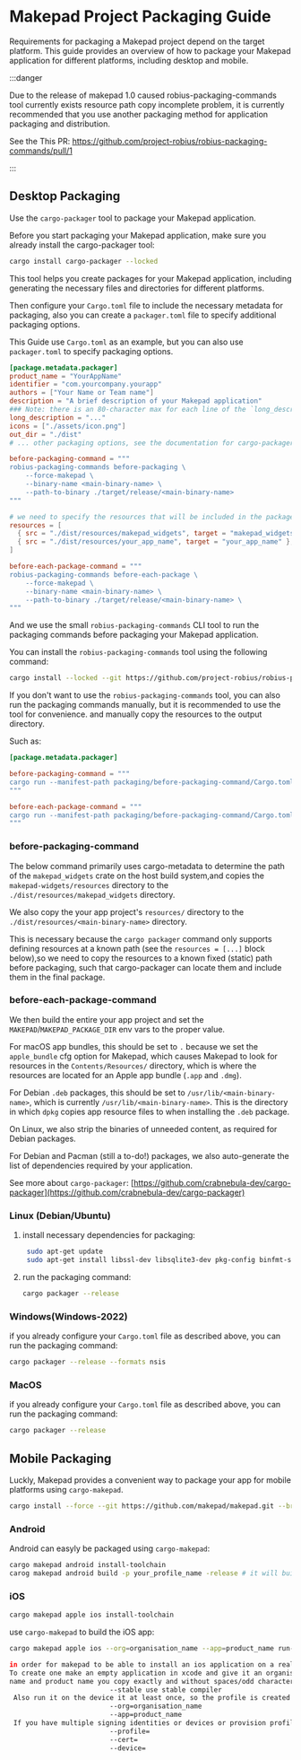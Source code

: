 # Makepad Project Packaging Guide

Requirements for packaging a Makepad project depend on the target platform. This guide provides an overview of how to package your Makepad application for different platforms, including desktop and mobile.

:::danger

Due to the release of makepad 1.0 caused robius-packaging-commands tool currently exists resource path copy incomplete problem, it is currently recommended that you use another packaging method for application packaging and distribution. 

See the This PR: https://github.com/project-robius/robius-packaging-commands/pull/1

:::

## Desktop Packaging

Use the `cargo-packager` tool to package your Makepad application.

Before you start packaging your Makepad application, make sure you already install the cargo-packager tool:

```bash
cargo install cargo-packager --locked
```

This tool helps you create packages for your Makepad application, including generating the necessary files and directories for different platforms.

Then configure your `Cargo.toml` file to include the necessary metadata for packaging, also you can create a `packager.toml` file to specify additional packaging options.

This Guide use `Cargo.toml` as an example, but you can also use `packager.toml` to specify packaging options.

```toml
[package.metadata.packager]
product_name = "YourAppName"
identifier = "com.yourcompany.yourapp"
authors = ["Your Name or Team name"]
description = "A brief description of your Makepad application"
### Note: there is an 80-character max for each line of the `long_description`.
long_description = "..."
icons = ["./assets/icon.png"]
out_dir = "./dist"
# ... other packaging options, see the documentation for cargo-packager for more details.

before-packaging-command = """
robius-packaging-commands before-packaging \
    --force-makepad \
    --binary-name <main-binary-name> \
    --path-to-binary ./target/release/<main-binary-name>
"""

# we need to specify the resources that will be included in the package, the packager will copy them to the output directory.
resources = [
  { src = "./dist/resources/makepad_widgets", target = "makepad_widgets" },
  { src = "./dist/resources/your_app_name", target = "your_app_name" },
]

before-each-package-command = """
robius-packaging-commands before-each-package \
    --force-makepad \
    --binary-name <main-binary-name> \
    --path-to-binary ./target/release/<main-binary-name> \
"""

```

And we use the small `robius-packaging-commands` CLI tool to run the packaging commands before packaging your Makepad application.

You can install the `robius-packaging-commands` tool using the following command:

```bash
cargo install --locked --git https://github.com/project-robius/robius-packaging-commands.git
```
If you don't want to use the `robius-packaging-commands` tool, you can also run the packaging commands manually, but it is recommended to use the tool for convenience.
and manually copy the resources to the output directory.

Such as:

```toml
[package.metadata.packager]

before-packaging-command = """
cargo run --manifest-path packaging/before-packaging-command/Cargo.toml before-packaging
"""

before-each-package-command = """
cargo run --manifest-path packaging/before-packaging-command/Cargo.toml before-each-package
"""

```

### before-packaging-command

The below command primarily uses cargo-metadata to determine the path of the `makepad_widgets` crate on the host build system,and copies the `makepad-widgets/resources` directory to the `./dist/resources/makepad_widgets` directory.

We also copy the your app project's `resources/` directory to the `./dist/resources/<main-binary-name>` directory.

This is necessary because the `cargo packager` command only supports defining resources at a known path
(see the `resources = [...]` block below),so we need to copy the resources to a known fixed (static) path before packaging, such that cargo-packager can locate them and include them in the final package.

### before-each-package-command

We then build the entire your app project and set the `MAKEPAD`/`MAKEPAD_PACKAGE_DIR` env vars to the proper value.

For macOS app bundles, this should be set to `.` because we set the `apple_bundle` cfg option for Makepad, which causes Makepad to look for resources in the `Contents/Resources/` directory,
which is where the resources are located for an Apple app bundle (`.app` and `.dmg`).

For Debian `.deb` packages, this should be set to `/usr/lib/<main-binary-name>`, which is currently `/usr/lib/<main-binary-name>`.
This is the directory in which `dpkg` copies app resource files to when installing the `.deb` package.

On Linux, we also strip the binaries of unneeded content, as required for Debian packages.

For Debian and Pacman (still a to-do!) packages, we also auto-generate the list of dependencies required by your application.


See more about `cargo-packager`: [https://github.com/crabnebula-dev/cargo-packager](https://github.com/crabnebula-dev/cargo-packager)

### Linux (Debian/Ubuntu)

1. install necessary dependencies for packaging:
   ```bash
    sudo apt-get update
    sudo apt-get install libssl-dev libsqlite3-dev pkg-config binfmt-support libxcursor-dev libx11-dev libasound2-dev libpulse-dev
   ```

2. run the packaging command:
   ```bash
   cargo packager --release
   ```

### Windows(Windows-2022)

if you already configure your `Cargo.toml` file as described above, you can run the packaging command:

```bash
cargo packager --release --formats nsis
```

### MacOS

if you already configure your `Cargo.toml` file as described above, you can run the packaging command:

```bash
cargo packager --release
```

## Mobile Packaging

Luckly, Makepad provides a convenient way to package your app for mobile platforms using `cargo-makepad`.

```bash
cargo install --force --git https://github.com/makepad/makepad.git --branch dev cargo-makepad
```

### Android

Android can easyly be packaged using `cargo-makepad`:

```bash
cargo makepad android install-toolchain
carog makepad android build -p your_profile_name -release # it will build the apk, then you can install it on your device or emulator.
```


### iOS

```bash
cargo makepad apple ios install-toolchain
```

use `cargo-makepad` to build the iOS app:
```bash
cargo makepad apple ios --org=organisation_name --app=product_name run-sim/run-device -p your_profile_name --release

in order for makepad to be able to install an ios application on a real device a provisioning profile is needed. 
To create one make an empty application in xcode and give it an organisation
name and product name you copy exactly and without spaces/odd characters into --org=x and --app=x
                         --stable use stable compiler
 Also run it on the device it at least once, so the profile is created
                         --org=organisation_name
                         --app=product_name
 If you have multiple signing identities or devices or provision profiles you might have to set it explicitly
                         --profile=
                         --cert=
                         --device=
```
